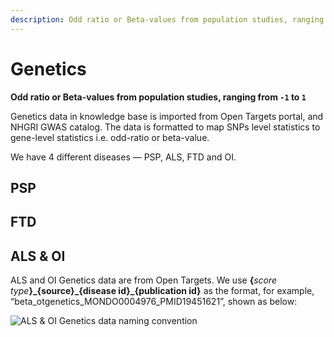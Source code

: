 ```yaml
---
description: Odd ratio or Beta-values from population studies, ranging from -1 to 1
---
```


# Genetics

**Odd ratio or Beta-values from population studies, ranging from `-1` to `1`**

Genetics data in knowledge base is imported from Open Targets portal, and NHGRI GWAS catalog. The data is formatted to map SNPs level statistics to gene-level statistics i.e. odd-ratio or beta-value.

We have 4 different diseases — PSP, ALS, FTD and OI.

## PSP

## FTD

## ALS & OI

ALS and OI Genetics data are from Open Targets. We use **\{**_score type_**\}\_\{source\}\_\{disease id\}\_\{publication id}** as the format, for example, “beta_otgenetics_MONDO0004976_PMID19451621”, shown as below:

![ALS & OI Genetics data naming convention](../../../../public/image/docs/als-oi-genetics-data-naming-convention.png)
